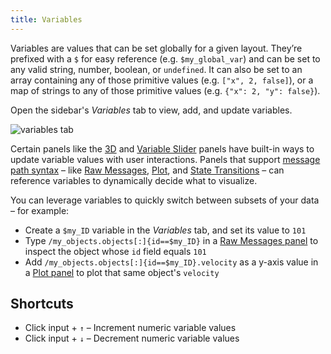 ```yaml
---
title: Variables
---
```


Variables are values that can be set globally for a given layout. They’re prefixed with a `$` for easy reference (e.g. `$my_global_var`) and can be set to any valid string, number, boolean, or `undefined`. It can also be set to an array containing any of those primitive values (e.g. `["x", 2, false]`), or a map of strings to any of those primitive values (e.g. `{"x": 2, "y": false}`).

Open the sidebar's _Variables_ tab to view, add, and update variables.

![variables tab](/img/docs/studio/app-concepts/variables/tab.webp)

Certain panels like the [3D](/docs/studio/panels/3d) and [Variable Slider](/docs/studio/panels/variable-slider) panels have built-in ways to update variable values with user interactions. Panels that support [message path syntax](/docs/studio/app-concepts/message-path-syntax) – like [Raw Messages](/docs/studio/panels/raw-messages), [Plot](/docs/studio/panels/plot), and [State Transitions](/docs/studio/panels/state-transitions) – can reference variables to dynamically decide what to visualize.

You can leverage variables to quickly switch between subsets of your data – for example:

- Create a `$my_ID` variable in the _Variables_ tab, and set its value to `101`
- Type `/my_objects.objects[:]{id==$my_ID}` in a [Raw Messages panel](/docs/studio/panels/raw-messages) to inspect the object whose `id` field equals `101`
- Add `/my_objects.objects[:]{id==$my_ID}.velocity` as a y-axis value in a [Plot panel](/docs/studio/panels/plot) to plot that same object's `velocity`

## Shortcuts

- Click input + `↑` – Increment numeric variable values
- Click input + `↓` – Decrement numeric variable values

